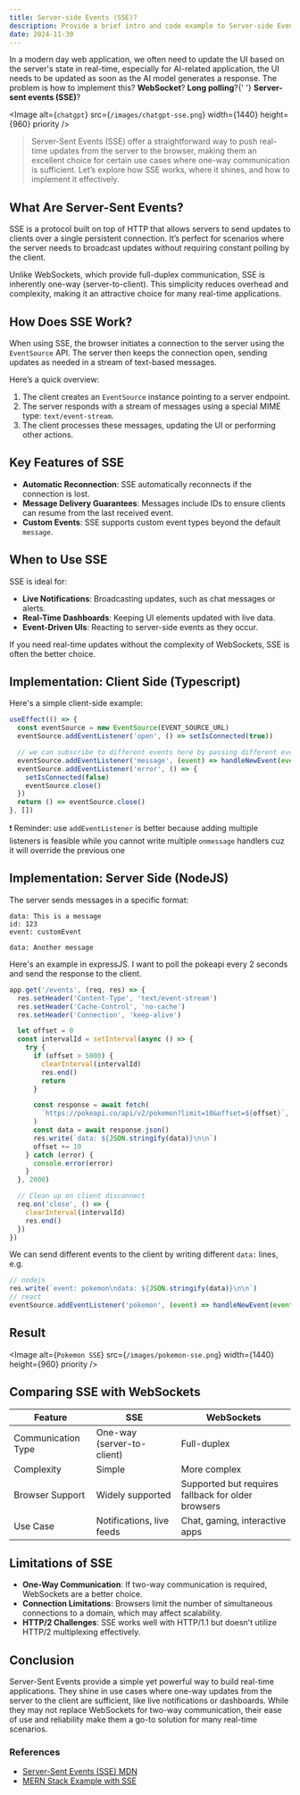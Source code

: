 ```yaml
---
title: Server-side Events (SSE)?
description: Provide a brief intro and code example to Server-side Events (SSE)
date: 2024-11-30
---
```


<div>
  In a modern day web application, we often need to update the UI based on the
  server's state in real-time, especially for AI-related application, the UI
  needs to be updated as soon as the AI model generates a response. The problem
  is how to implement this? <b>WebSocket</b>? <b>Long polling</b>?{' '}
  <b>Server-sent events (SSE)</b>?
</div>

<Image
  alt={`chatgpt`}
  src={`/images/chatgpt-sse.png`}
  width={1440}
  height={960}
  priority
/>

> Server-Sent Events (SSE) offer a straightforward way to push real-time updates from the server to the browser, making them an excellent choice for certain use cases where one-way communication is sufficient. Let’s explore how SSE works, where it shines, and how to implement it effectively.

## What Are Server-Sent Events?

SSE is a protocol built on top of HTTP that allows servers to send updates to clients over a single persistent connection. It’s perfect for scenarios where the server needs to broadcast updates without requiring constant polling by the client.

Unlike WebSockets, which provide full-duplex communication, SSE is inherently one-way (server-to-client). This simplicity reduces overhead and complexity, making it an attractive choice for many real-time applications.

## How Does SSE Work?

When using SSE, the browser initiates a connection to the server using the `EventSource` API. The server then keeps the connection open, sending updates as needed in a stream of text-based messages.

Here’s a quick overview:

1. The client creates an `EventSource` instance pointing to a server endpoint.
2. The server responds with a stream of messages using a special MIME type: `text/event-stream`.
3. The client processes these messages, updating the UI or performing other actions.

## Key Features of SSE

- **Automatic Reconnection**: SSE automatically reconnects if the connection is lost.
- **Message Delivery Guarantees**: Messages include IDs to ensure clients can resume from the last received event.
- **Custom Events**: SSE supports custom event types beyond the default `message`.

## When to Use SSE

SSE is ideal for:

- **Live Notifications**: Broadcasting updates, such as chat messages or alerts.
- **Real-Time Dashboards**: Keeping UI elements updated with live data.
- **Event-Driven UIs**: Reacting to server-side events as they occur.

If you need real-time updates without the complexity of WebSockets, SSE is often the better choice.

## Implementation: Client Side (Typescript)

Here's a simple client-side example:

```typescript
useEffect(() => {
  const eventSource = new EventSource(EVENT_SOURCE_URL)
  eventSource.addEventListener('open', () => setIsConnected(true))

  // we can subscribe to different events here by passing different event names
  eventSource.addEventListener('message', (event) => handleNewEvent(event.data))
  eventSource.addEventListener('error', () => {
    setIsConnected(false)
    eventSource.close()
  })
  return () => eventSource.close()
}, [])
```

❗ Reminder: use `addEventListener` is better because adding multiple listeners is feasible while you cannot write multiple `onmessage` handlers cuz it will override the previous one

## Implementation: Server Side (NodeJS)

The server sends messages in a specific format:

```
data: This is a message
id: 123
event: customEvent

data: Another message
```

Here's an example in expressJS. I want to poll the pokeapi every 2 seconds and send the response to the client.

```typescript
app.get('/events', (req, res) => {
  res.setHeader('Content-Type', 'text/event-stream')
  res.setHeader('Cache-Control', 'no-cache')
  res.setHeader('Connection', 'keep-alive')

  let offset = 0
  const intervalId = setInterval(async () => {
    try {
      if (offset > 5000) {
        clearInterval(intervalId)
        res.end()
        return
      }

      const response = await fetch(
        `https://pokeapi.co/api/v2/pokemon?limit=10&offset=${offset}`,
      )
      const data = await response.json()
      res.write(`data: ${JSON.stringify(data)}\n\n`)
      offset += 10
    } catch (error) {
      console.error(error)
    }
  }, 2000)

  // Clean up on client disconnect
  req.on('close', () => {
    clearInterval(intervalId)
    res.end()
  })
})
```

We can send different events to the client by writing different `data:` lines, e.g.

```typescript
// nodejs
res.write(`event: pokemon\ndata: ${JSON.stringify(data)}\n\n`)
// react
eventSource.addEventListener('pokemon', (event) => handleNewEvent(event.data))
```

## Result

<Image
  alt={`Pokemon SSE`}
  src={`/images/pokemon-sse.png`}
  width={1440}
  height={960}
  priority
/>

## Comparing SSE with WebSockets

| **Feature**        | **SSE**                    | **WebSockets**                                     |
| ------------------ | -------------------------- | -------------------------------------------------- |
| Communication Type | One-way (server-to-client) | Full-duplex                                        |
| Complexity         | Simple                     | More complex                                       |
| Browser Support    | Widely supported           | Supported but requires fallback for older browsers |
| Use Case           | Notifications, live feeds  | Chat, gaming, interactive apps                     |

## Limitations of SSE

- **One-Way Communication**: If two-way communication is required, WebSockets are a better choice.
- **Connection Limitations**: Browsers limit the number of simultaneous connections to a domain, which may affect scalability.
- **HTTP/2 Challenges**: SSE works well with HTTP/1.1 but doesn't utilize HTTP/2 multiplexing effectively.

## Conclusion

Server-Sent Events provide a simple yet powerful way to build real-time applications. They shine in use cases where one-way updates from the server to the client are sufficient, like live notifications or dashboards. While they may not replace WebSockets for two-way communication, their ease of use and reliability make them a go-to solution for many real-time scenarios.

### References

- [Server-Sent Events (SSE) MDN](https://developer.mozilla.org/en-US/docs/Web/API/Server-sent_events/Using_server-sent_events)
- [MERN Stack Example with SSE](https://github.com/callyberz/mern-stack-example)
